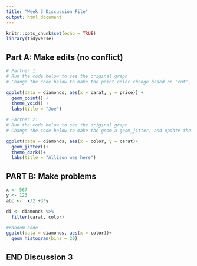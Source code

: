 ```yaml
---
title: "Week 3 Discussion File"
output: html_document
---
```


```r
knitr::opts_chunk$set(echo = TRUE)
library(tidyverse)
```

## Part A: Make edits (no conflict)

```r
# Partner 1: 
# Run the code below to see the original graph
# Change the code below to make the point color change based on 'cut', and update the theme to theme_bw(). Update the title to include your first name. 

ggplot(data = diamonds, aes(x = carat, y = price)) +
  geom_point() +
  theme_void() +
  labs(title = "Joe")
```

```r
# Partner 2: 
# Run the code below to see the original graph
# Change the code below to make the geom a geom_jitter, and update the theme to theme_light. Update the title to include your first name. 

ggplot(data = diamonds, aes(x = color, y = carat)+
  geom_jitter()+
  theme_dark()+
  labs(title = "Allison was here")
```

## PART B: Make problems

```r
x <- 567
y <- 123
abc <-  x/2 +3*y

di <- diamonds %>% 
  filter(carat, color)

```

```r
#random code
ggplot(data = diamonds, aes(x = color))+
  geom_histogram(bins = 20)
```

## END Discussion 3
